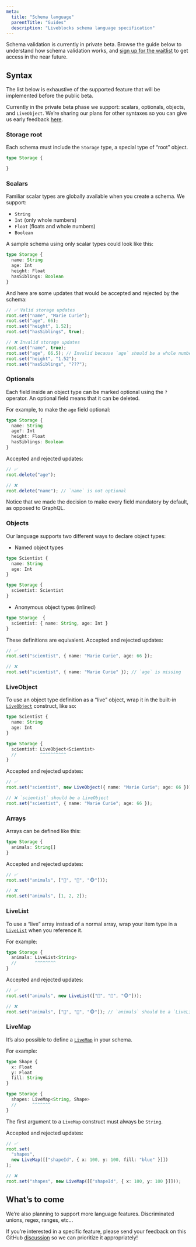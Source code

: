 ```yaml
---
meta:
  title: "Schema language"
  parentTitle: "Guides"
  description: "Liveblocks schema language specification"
---
```


<Banner title="Private beta">

Schema validation is currently in private beta. Browse the guide below to
understand how schema validation works, and
[sign up for the waitlist](https://docs.google.com/forms/d/197IrpiyeqlJo9xOCOfzwdcwBIk6nisk9pToJe3st3Ng/viewform)
to get access in the near future.

</Banner>

## Syntax

The list below is exhaustive of the supported feature that will be implemented
before the public beta.

Currently in the private beta phase we support: scalars, optionals, objects, and
`LiveObject`. We’re sharing our plans for other syntaxes so you can give us
early feedback [here](https://github.com/liveblocks/liveblocks/discussions/674).

### Storage root

Each schema must include the `Storage` type, a special type of “root” object.

```ts
type Storage {

}
```

### Scalars

Familiar scalar types are globally available when you create a schema. We
support:

- `String`
- `Int` (only whole numbers)
- `Float` (floats and whole numbers)
- `Boolean`

A sample schema using only scalar types could look like this:

```ts
type Storage {
  name: String
  age: Int
  height: Float
  hasSiblings: Boolean
}
```

And here are some updates that would be accepted and rejected by the schema:

```ts
// ✅ Valid storage updates
root.set("name", "Marie Curie");
root.set("age", 66);
root.set("height", 1.52);
root.set("hasSiblings", true);

// ❌ Invalid storage updates
root.set("name", true);
root.set("age", 66.5); // Invalid because `age` should be a whole number
root.set("height", "1.52");
root.set("hasSiblings", "???");
```

### Optionals

Each field inside an object type can be marked optional using the `?` operator.
An optional field means that it can be deleted.

For example, to make the `age` field optional:

```ts highlight="3"
type Storage {
  name: String
  age?: Int
  height: Float
  hasSiblings: Boolean
}
```

Accepted and rejected updates:

```ts
// ✅
root.delete("age");

// ❌
root.delete("name"); // `name` is not optional
```

<Banner title="Comparison with GraphQL">
  Notice that we made the decision to make every field mandatory by default, as
  opposed to GraphQL.
</Banner>

### Objects

Our language supports two different ways to declare object types:

- Named object types

```ts
type Scientist {
  name: String
  age: Int
}

type Storage {
  scientist: Scientist
}
```

- Anonymous object types (inlined)

```ts
type Storage  {
  scientist: { name: String, age: Int }
}
```

These definitions are equivalent. Accepted and rejected updates:

```ts
// ✅
root.set("scientist", { name: "Marie Curie", age: 66 });

// ❌
root.set("scientist", { name: "Marie Curie" }); // `age` is missing
```

### LiveObject

To use an object type definition as a “live” object, wrap it in the built-in
[`LiveObject`](/docs/api-reference/liveblocks-client#LiveObject) construct, like
so:

```ts
type Scientist {
  name: String
  age: Int
}

type Storage {
  scientist: LiveObject<Scientist>
  //         ^^^^^^^^^^
}
```

Accepted and rejected updates:

```ts
// ✅
root.set("scientist", new LiveObject({ name: "Marie Curie"; age: 66 }));

// ❌ `scientist` should be a LiveObject
root.set("scientist", { name: "Marie Curie"; age: 66 });
```

### Arrays

Arrays can be defined like this:

```ts
type Storage {
  animals: String[]
}
```

Accepted and rejected updates:

```ts
// ✅
root.set("animals", ["🦁", "🦊", "🐵"]));

// ❌
root.set("animals", [1, 2, 2]);
```

### LiveList

To use a “live” array instead of a normal array, wrap your item type in a
[`LiveList`](/docs/api-reference/liveblocks-client#LiveList) when you reference
it.

For example:

```ts
type Storage {
  animals: LiveList<String>
  //       ^^^^^^^^
}
```

Accepted and rejected updates:

```ts
// ✅
root.set("animals", new LiveList(["🦁", "🦊", "🐵"]));

// ❌
root.set("animals", ["🦁", "🦊", "🐵"]); // `animals` should be a `LiveList`
```

### LiveMap

It’s also possible to define a
[`LiveMap`](/docs/api-reference/liveblocks-client#LiveMap) in your schema.

For example:

```ts
type Shape {
  x: Float
  y: Float
  fill: String
}

type Storage {
  shapes: LiveMap<String, Shape>
  //      ^^^^^^^
}
```

The first argument to a `LiveMap` construct must always be `String`.

Accepted and rejected updates:

```ts
// ✅
root.set(
  "shapes",
  new LiveMap([["shapeId", { x: 100, y: 100, fill: "blue" }]])
);

// ❌
root.set("shapes", new LiveMap([["shapeId", { x: 100, y: 100 }]]));
```

## What’s to come

We’re also planning to support more language features. Discriminated unions,
regex, ranges, etc...

If you’re interested in a specific feature, please send your feedback on this
GitHub [discussion](https://github.com/liveblocks/liveblocks/discussions/674) so
we can prioritize it appropriately!
